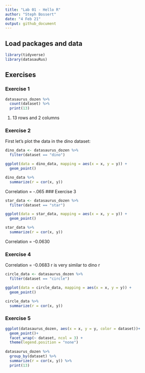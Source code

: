 ```yaml
---
title: "Lab 01 - Hello R"
author: "Steph Bossert"
date: "4 Feb 21"
output: github_document
---
```


## Load packages and data

```r
library(tidyverse) 
library(datasauRus)
```
## Exercises

### Exercise 1

```r
datasaurus_dozen %>%
  count(dataset) %>%
  print(13)
```
1) 13 rows and 2 columns 

### Exercise 2
First let's plot the data in the dino dataset:

```r
dino_data <- datasaurus_dozen %>%
  filter(dataset == "dino")

ggplot(data = dino_data, mapping = aes(x = x, y = y)) +
  geom_point()
```
```r
dino_data %>%
  summarize(r = cor(x, y))
```
Correlation = -.065
### Exercise 3

```r
star_data <- datasaurus_dozen %>%
  filter(dataset == "star")

ggplot(data = star_data, mapping = aes(x = x, y = y)) +
  geom_point()

star_data %>%
  summarize(r = cor(x, y))
```
Correlation = -0.0630 

### Exercise 4
Correlation = -0.0683 
r is very similar to dino r
```r
circle_data <- datasaurus_dozen %>%
  filter(dataset == "circle")

ggplot(data = circle_data, mapping = aes(x = x, y = y)) +
  geom_point()

circle_data %>%
  summarize(r = cor(x, y))
```



### Exercise 5

```r
ggplot(datasaurus_dozen, aes(x = x, y = y, color = dataset))+
  geom_point()+
  facet_wrap(~ dataset, ncol = 3) +
  theme(legend.position = "none")
  
datasaurus_dozen %>%
  group_by(dataset) %>%
  summarize(r = cor(x, y)) %>%
  print(13)
```
